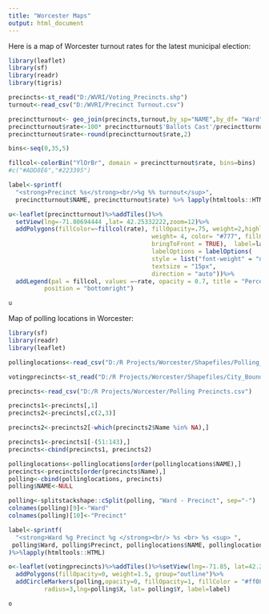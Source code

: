 ---
title: "Worcester Maps"
output: html_document
---

Here is a map of Worcester turnout rates for the latest municipal election:
```{r, include = FALSE}
library(leaflet)
library(sf)
library(readr)
library(tigris)

precincts<-st_read("D:/WVRI/Voting_Precincts.shp")
turnout<-read_csv("D:/WVRI/Precinct Turnout.csv")

precinctturnout<- geo_join(precincts,turnout,by_sp="NAME",by_df= "Ward")
precinctturnout$rate<-100* precinctturnout$'Ballots Cast'/precinctturnout$'Registered Voters'
precinctturnout$rate<-round(precinctturnout$rate,2)

bins<-seq(0,35,5)

fillcol<-colorBin("YlOrBr", domain = precinctturnout$rate, bins=bins)
#c("#ADD8E6","#223395")

label<-sprintf(
  "<strong>Precinct %s</strong><br/>%g %% turnout</sup>", 
  precinctturnout$NAME, precinctturnout$rate) %>% lapply(htmltools::HTML)

u<-leaflet(precinctturnout)%>%addTiles()%>%
  setView(lng=-71.80694444 ,lat= 42.25332222,zoom=12)%>%
  addPolygons(fillColor=~fillcol(rate), fillOpacity=.75, weight=2,highlight = highlightOptions(
                                        weight= 4, color= "#777", fillOpacity = .3,
                                        bringToFront = TRUE),  label=label, 
                                        labelOptions = labelOptions(
                                        style = list("font-weight" = "normal", padding = "3px 8px"),
                                        textsize = "15px",
                                        direction = "auto"))%>%
  addLegend(pal = fillcol, values =~rate, opacity = 0.7, title = "Percent Turnout",
          position = "bottomright")
```

```{r, echo=FALSE, message=FALSE, warning=FALSE}
u
```

Map of polling locations in Worcester:
```{r, include=FALSE}
library(sf)
library(readr)
library(leaflet)

pollinglocations<-read_csv("D:/R Projects/Worcester/Shapefiles/Polling_locations.csv")

votingprecincts<-st_read("D:/R Projects/Worcester/Shapefiles/City_Boundary.shp")

precincts<-read_csv("D:/R Projects/Worcester/Polling Precincts.csv")

precincts1<-precincts[,1]
precincts2<-precincts[,c(2,3)]

precincts2<-precincts2[-which(precincts2$Name %in% NA),]

precincts1<-precincts1[-(51:143),]
precincts<-cbind(precincts1, precincts2)

pollinglocations<-pollinglocations[order(pollinglocations$NAME),]
precincts<-precincts[order(precincts$Name),]
polling<-cbind(pollinglocations, precincts)
polling$NAME<-NULL

polling<-splitstackshape::cSplit(polling, "Ward - Precinct", sep="-") 
colnames(polling)[9]<-"Ward"
colnames(polling)[10]<-"Precinct"

label<-sprintf(
  "<strong>Ward %g Precinct %g </strong><br/> %s <br> %s <sup> ", 
 polling$Ward, polling$Precinct, pollinglocations$NAME, pollinglocations$FULLADD
)%>%lapply(htmltools::HTML)

o<-leaflet(votingprecincts)%>%addTiles()%>%setView(lng=-71.85, lat=42.26, zoom=10)%>%
  addPolygons(fillOpacity=0, weight=1.5, group="outline")%>%
  addCircleMarkers(polling,opacity=0, fillOpacity=1, fillColor = "#ff082d",
          radius=3,lng=polling$X, lat= polling$Y, label=label)


```

```{r, echo=FALSE, message=FALSE, warning=FALSE}
o
```


